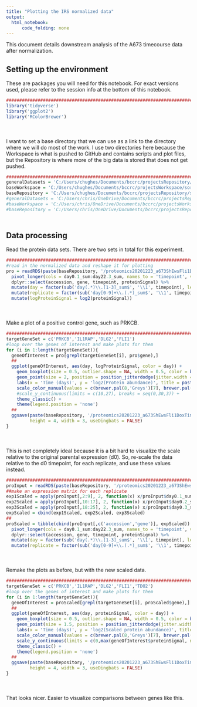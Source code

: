 ```yaml
---
title: "Plotting the IRS normalized data"
output:
  html_notebook:
      code_folding: none
---
```


This document details downstream analysis of the A673 timecourse data after normalization.

## Setting up the environment

These are packages you will need for this notebook. For exact versions used, please refer to the session info at the bottom of this notebook.

```r
##########################################################################################
library('tidyverse')
library('ggplot2')
library('RColorBrewer')
```

<div style="margin-bottom:50px;"></div>

I want to set a base directory that we can use as a link to the directory where we will do most of the work. I use two directories here because the Workspace is what is pushed to GitHub and contains scripts and plot files, but the Repository is where more of the big data is stored that does not get pushed.

```r
##########################################################################################
generalDatasets = 'C:/Users/chughes/Documents/bccrc/projectsRepository/generalDatasets'
baseWorkspace = 'C:/Users/chughes/Documents/bccrc/projectsWorkspace/sorensenLab/relatedToDlg2'
baseRepository = 'C:/Users/chughes/Documents/bccrc/projectsRepository/sorensenLab/relatedToDlg2'
#generalDatasets = 'C:/Users/chris/OneDrive/Documents/bccrc/projectsRepository/generalDatasets'
#baseWorkspace = 'C:/Users/chris/OneDrive/Documents/bccrc/projectsWorkspace/sorensenLab/relatedToYbx1'
#baseRepository = 'C:/Users/chris/OneDrive/Documents/bccrc/projectsRepository/sorensenLab/relatedToYbx1'
```

<div style="margin-bottom:50px;"></div>

## Data processing

Read the protein data sets. There are two sets in total for this experiment.

```r
##########################################################################################
#read in the normalized data and reshape it for plotting
pro = readRDS(paste(baseRepository, '/proteomics20201223_a673ShEwsFli1DoxTimecourseSetA/dataset_proteinSetABCIrsNormalized.rds', sep = '')) %>%
  pivot_longer(cols = day0.1_sum:day22.3_sum, names_to = 'timepoint', values_to = 'proteinSignal') %>%
  dplyr::select(accession, gene, timepoint, proteinSignal) %>%
  mutate(day = factor(sub('day(.*)\\.[1-3]_sum$', '\\1', timepoint), levels = c(0,7,9,10,11,14,17,22))) %>%
  mutate(replicate = factor(sub('day[0-9]+\\.(.*)_sum$', '\\1', timepoint), levels = c(1,2,3))) %>%
  mutate(logProteinSignal = log2(proteinSignal))
```

<div style="margin-bottom:50px;"></div>

Make a plot of a positive control gene, such as PRKCB.

```r
##########################################################################################
targetGeneSet = c('PRKCB','IL1RAP','DLG2','FLI1')
#loop over the genes of interest and make plots for them
for (i in 1:length(targetGeneSet)){
  geneOfInterest = pro[grepl(targetGeneSet[i], pro$gene),]
  ##
  ggplot(geneOfInterest, aes(day, logProteinSignal, color = day)) +
    geom_boxplot(size = 0.5, outlier.shape = NA, width = 0.5, color = brewer.pal(8,'Greys')[6]) +
    geom_point(size = 2, position = position_jitterdodge(jitter.width = 1)) +
    labs(x = 'Time (days)', y = 'log2(Protein abundance)', title = paste(targetGeneSet[i],' protein abundance', sep = '')) +
    scale_color_manual(values = c(brewer.pal(8,'Greys')[7], brewer.pal(9,'Reds')[3:9])) +
    #scale_y_continuous(limits = c(10,27), breaks = seq(0,30,3)) +
    theme_classic() +
    theme(legend.position = 'none')
  ##
  ggsave(paste(baseRepository, '/proteomics20201223_a673ShEwsFli1DoxTimecourseSetA/scatterplot_',targetGeneSet[i],'_a673ShEwsFli1Abundance.pdf', sep = ''),
         height = 4, width = 3, useDingbats = FALSE)
}

```

<div style="margin-bottom:50px;"></div>

This is not completely ideal because it is a bit hard to visualize the scale relative to the original parental expression (d0). So, re-scale the data relative to the d0 timepoint, for each replicate, and use these values instead.

```r
##########################################################################################
proInput = readRDS(paste(baseRepository, '/proteomics20201223_a673ShEwsFli1DoxTimecourseSetA/dataset_proteinSetABCIrsNormalized.rds', sep = ''))
##make an expression matrix for each replicate
exp1Scaled = apply(proInput[,2:9], 2, function(x) x/proInput$day0.1_sum)
exp2Scaled = apply(proInput[,10:17], 2, function(x) x/proInput$day0.2_sum)
exp3Scaled = apply(proInput[,18:25], 2, function(x) x/proInput$day0.3_sum)
expScaled = cbind(exp1Scaled, exp2Scaled, exp3Scaled)
##
proScaled = tibble(cbind(proInput[,c('accession','gene')], expScaled)) %>%
  pivot_longer(cols = day0.1_sum:day22.3_sum, names_to = 'timepoint', values_to = 'proteinSignal') %>%
  dplyr::select(accession, gene, timepoint, proteinSignal) %>%
  mutate(day = factor(sub('day(.*)\\.[1-3]_sum$', '\\1', timepoint), levels = c(0,7,9,10,11,14,17,22))) %>%
  mutate(replicate = factor(sub('day[0-9]+\\.(.*)_sum$', '\\1', timepoint), levels = c(1,2,3)))
```

<div style="margin-bottom:50px;"></div>

Remake the plots as before, but with the new scaled data.

```r
##########################################################################################
targetGeneSet = c('PRKCB','IL1RAP','DLG2','FLI1','TDO2')
#loop over the genes of interest and make plots for them
for (i in 1:length(targetGeneSet)){
  geneOfInterest = proScaled[grepl(targetGeneSet[i], proScaled$gene),]
  ##
  ggplot(geneOfInterest, aes(day, proteinSignal, color = day)) +
    geom_boxplot(size = 0.5, outlier.shape = NA, width = 0.5, color = brewer.pal(8,'Greys')[6]) +
    geom_point(size = 1.5, position = position_jitterdodge(jitter.width = 1)) +
    labs(x = 'Time (days)', y = 'log2(Scaled protein abundance)', title = paste(targetGeneSet[i],' protein abundance', sep = '')) +
    scale_color_manual(values = c(brewer.pal(8,'Greys')[7], brewer.pal(9,'Reds')[3:9])) +
    scale_y_continuous(limits = c(0,max(geneOfInterest$proteinSignal, na.rm = TRUE)+0.1), breaks = seq(-1,20,0.2)) +
    theme_classic() +
    theme(legend.position = 'none')
  ##
  ggsave(paste(baseRepository, '/proteomics20201223_a673ShEwsFli1DoxTimecourseSetA/scatterplot_',targetGeneSet[i],'_a673ShEwsFli1AbundanceScaled.pdf', sep = ''),
         height = 4, width = 3, useDingbats = FALSE)
}

```

<div style="margin-bottom:50px;"></div>

That looks nicer. Easier to visualize comparisons between genes like this.







